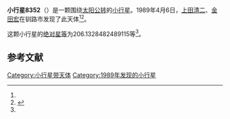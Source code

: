 {{Infobox planet
| bgcolour = #FFFFC0
| name = 8352
| symbol = 
| image = 
| caption = 
| discovery = yes
| discovery_ref = 
| discoverer = [[上田清二|上田清二]]、[[金田宏|金田宏]]
| discovery_site = [[钏路市|钏路市]] 
| discovered = 1989年4月6日
| designations = yes
| mp_name = 
| named_after = 
| alt_names = 1989 GE/ 1996 JT1
| mp_category = [[主带小行星|主带小行星]]
| orbit_ref = <ref name="a">[http://ssd.jpl.nasa.gov/sbdb.cgi?sstr=8352 8352] {{Wayback|url=http://ssd.jpl.nasa.gov/sbdb.cgi?sstr=8352 |date=20210812195406 }}，小行星數據庫瀏覽器（JPL Small-Body Database Browser）－[[美国国家航空航天局|美国国家航空航天局]]喷气推进实验室</ref>
| epoch = 2456400.5 (2013年4月18日更新)
| aphelion = {{convert|2.696140864565694|AU|km|3|abbr=on|lk=out}}
| perihelion = {{convert|1.840665183160427|AU|km|3|abbr=on}}
| semimajor = {{convert|2.268403023863061|AU|km|3|abbr=on}}
| eccentricity = 0.188563424
| period = 1247.897036 [[日|日]]<br />3.42[[儒略年|儒略年]]
| avg_speed = 
| inclination = 7.888955100446357
| asc_node = 52.84516756048009
| mean_anomaly = 
| arg_peri = 206.1328482489115
| satellites = 
| physical_characteristics = yes
| dimensions = 
| mass = 
| density = 
| surface_grav = 
| escape_velocity = 
| sidereal_day = 
| axial_tilt = 
| pole_ecliptic_lat = 
| pole_ecliptic_lon = 
| albedo = 
| temperatures= 
| temp_name1 = 
| mean_temp_1 = 
| max_temp_1 = 
| temp_name2 = 
| max_temp_2 = 
| spectral_type = 
| abs_magnitude = 206.1328482489115
}}

'''小行星8352'''（{{lang-en|8352}}）是一颗围绕[[太阳|太阳]][[公转|公转]]的[[小行星|小行星]]。1989年4月6日，[[上田清二|上田清二]]、[[金田宏|金田宏]]在钏路市发现了此天体<ref name="a" /><ref>{{cite news|title=小行星列表|url=http://cfa-www.harvard.edu/iau/lists/NumberedMPs.txt|accessdate=2013-07-08|newspaper=哈佛大学|archive-date=2008-05-17|archive-url=https://web.archive.org/web/20080517010638/http://cfa-www.harvard.edu/iau/lists/NumberedMPs.txt|dead-url=no}}</ref>。

这颗小行星的[[绝对星等|绝对星等]]为206.1328482489115等<ref name="a" />。

==参考文献==
{{reflist}}
{{Minor Planet Number|[[小行星8351|小行星8351]]|[[小行星8353|小行星8353]]}}

{{小天体}}

[[Category:小行星带天体|Category:小行星带天体]]
[[Category:1989年发现的小行星|Category:1989年发现的小行星]]

{{asteroid-stub}}